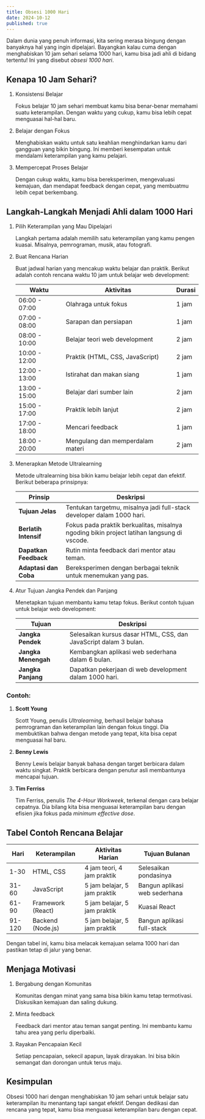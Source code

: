 ```yaml
---
title: Obsesi 1000 Hari
date: 2024-10-12
published: true
---
```



Dalam dunia yang penuh informasi, kita sering merasa bingung dengan banyaknya hal yang ingin dipelajari. Bayangkan kalau cuma dengan menghabiskan 10 jam sehari selama 1000 hari, kamu bisa jadi ahli di bidang tertentu! Ini yang disebut *obsesi 1000 hari*. 

## Kenapa 10 Jam Sehari?

1. Konsistensi Belajar
    
    Fokus belajar 10 jam sehari membuat kamu bisa benar-benar memahami suatu keterampilan. Dengan waktu yang cukup, kamu bisa lebih cepat menguasai hal-hal baru.
    
2. Belajar dengan Fokus
    
    Menghabiskan waktu untuk satu keahlian menghindarkan kamu dari gangguan yang bikin bingung. Ini memberi kesempatan untuk mendalami keterampilan yang kamu pelajari.
    
3. Mempercepat Proses Belajar
    
    Dengan cukup waktu, kamu bisa bereksperimen, mengevaluasi kemajuan, dan mendapat feedback dengan cepat, yang membuatmu lebih cepat berkembang.
    

## Langkah-Langkah Menjadi Ahli dalam 1000 Hari

1. Pilih Keterampilan yang Mau Dipelajari
    
    Langkah pertama adalah memilih satu keterampilan yang kamu pengen kuasai. Misalnya, pemrograman, musik, atau fotografi.
    
2. Buat Rencana Harian
    
    Buat jadwal harian yang mencakup waktu belajar dan praktik. Berikut adalah contoh rencana waktu 10 jam untuk belajar web development:
    
    | Waktu | Aktivitas | Durasi |
    | --- | --- | --- |
    | 06:00 - 07:00 | Olahraga untuk fokus | 1 jam |
    | 07:00 - 08:00 | Sarapan dan persiapan | 1 jam |
    | 08:00 - 10:00 | Belajar teori web development | 2 jam |
    | 10:00 - 12:00 | Praktik (HTML, CSS, JavaScript) | 2 jam |
    | 12:00 - 13:00 | Istirahat dan makan siang | 1 jam |
    | 13:00 - 15:00 | Belajar dari sumber lain | 2 jam |
    | 15:00 - 17:00 | Praktik lebih lanjut | 2 jam |
    | 17:00 - 18:00 | Mencari feedback | 1 jam |
    | 18:00 - 20:00 | Mengulang dan memperdalam materi | 2 jam |
3. Menerapkan Metode Ultralearning
    
    Metode ultralearning bisa bikin kamu belajar lebih cepat dan efektif. Berikut beberapa prinsipnya:
    
    | Prinsip | Deskripsi |
    | --- | --- |
    | **Tujuan Jelas** | Tentukan targetmu, misalnya jadi full-stack developer dalam 1000 hari. |
    | **Berlatih Intensif** | Fokus pada praktik berkualitas, misalnya ngoding bikin project latihan langsung di vscode. |
    | **Dapatkan Feedback** | Rutin minta feedback dari mentor atau teman. |
    | **Adaptasi dan Coba** | Bereksperimen dengan berbagai teknik untuk menemukan yang pas. |
4. Atur Tujuan Jangka Pendek dan Panjang
    
    Menetapkan tujuan membantu kamu tetap fokus. Berikut contoh tujuan untuk belajar web development:
    
    | Tujuan | Deskripsi |
    | --- | --- |
    | **Jangka Pendek** | Selesaikan kursus dasar HTML, CSS, dan JavaScript dalam 3 bulan. |
    | **Jangka Menengah** | Kembangkan aplikasi web sederhana dalam 6 bulan. |
    | **Jangka Panjang** | Dapatkan pekerjaan di web development dalam 1000 hari. |

### Contoh:

1. **Scott Young**
    
    Scott Young, penulis *Ultralearning*, berhasil belajar bahasa pemrograman dan keterampilan lain dengan fokus tinggi. Dia membuktikan bahwa dengan metode yang tepat, kita bisa cepat menguasai hal baru.
    
2. **Benny Lewis**
    
    Benny Lewis belajar banyak bahasa dengan target berbicara dalam waktu singkat. Praktik berbicara dengan penutur asli membantunya mencapai tujuan.
    
3. **Tim Ferriss**
    
    Tim Ferriss, penulis *The 4-Hour Workweek*, terkenal dengan cara belajar cepatnya. Dia bilang kita bisa menguasai keterampilan baru dengan efisien jika fokus pada *minimum effective dose*.
    

## Tabel Contoh Rencana Belajar

| Hari | Keterampilan | Aktivitas Harian | Tujuan Bulanan |
| --- | --- | --- | --- |
| 1-30 | HTML, CSS | 4 jam teori, 4 jam praktik | Selesaikan pondasinya |
| 31-60 | JavaScript | 5 jam belajar, 5 jam praktik | Bangun aplikasi web sederhana |
| 61-90 | Framework (React) | 5 jam belajar, 5 jam praktik | Kuasai React |
| 91-120 | Backend (Node.js) | 5 jam belajar, 5 jam praktik | Bangun aplikasi full-stack |

Dengan tabel ini, kamu bisa melacak kemajuan selama 1000 hari dan pastikan tetap di jalur yang benar.

## Menjaga Motivasi

1. Bergabung dengan Komunitas
    
    Komunitas dengan minat yang sama bisa bikin kamu tetap termotivasi. Diskusikan kemajuan dan saling dukung.
    
2. Minta feedback
    
    Feedback dari mentor atau teman sangat penting. Ini membantu kamu tahu area yang perlu diperbaiki.
    
3. Rayakan Pencapaian Kecil
    
    Setiap pencapaian, sekecil apapun, layak dirayakan. Ini bisa bikin semangat dan dorongan untuk terus maju.
    

## Kesimpulan

Obsesi 1000 hari dengan menghabiskan 10 jam sehari untuk belajar satu keterampilan itu menantang tapi sangat efektif. Dengan dedikasi dan rencana yang tepat, kamu bisa menguasai keterampilan baru dengan cepat.